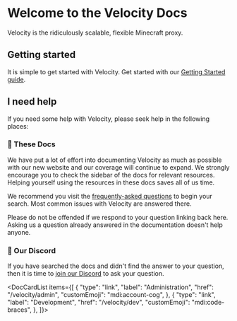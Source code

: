 
# Welcome to the Velocity Docs

Velocity is the ridiculously scalable, flexible Minecraft proxy.

## Getting started

It is simple to get started with Velocity. Get started with our
[Getting Started guide](admin/getting-started/README.mdx).

## I need help

If you need some help with Velocity, please seek help in the following places:

### 📖 These Docs

We have put a lot of effort into documenting Velocity as much as possible with our new website and
our coverage will continue to expand. We strongly encourage you to check the sidebar of the docs for
relevant resources. Helping yourself using the resources in these docs saves all of us time.

We recommend you visit the [frequently-asked questions](admin/getting-started/faq.mdx) to begin your
search. Most common issues with Velocity are answered there.

Please do not be offended if we respond to your question linking back here. Asking us a question
already answered in the documentation doesn't help anyone.

### 💬 Our Discord

If you have searched the docs and didn't find the answer to your question, then it is time to
[join our Discord](https://discord.gg/papermc) to ask your question.

<DocCardList items={[
  {
    "type": "link",
    "label": "Administration",
    "href": "/velocity/admin",
    "customEmoji": "mdi:account-cog",
  },
  {
    "type": "link",
    "label": "Development",
    "href": "/velocity/dev",
    "customEmoji": "mdi:code-braces",
  },
]}></DocCardList>
